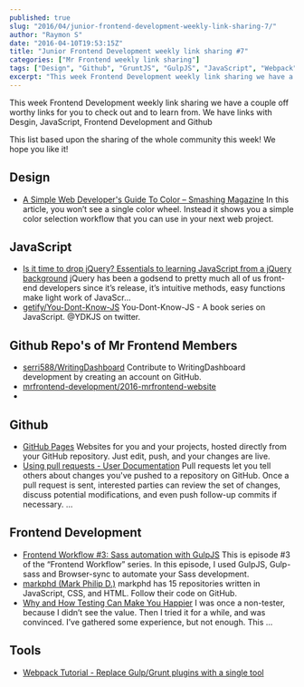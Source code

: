 ```yaml
---
published: true
slug: "2016/04/junior-frontend-development-weekly-link-sharing-7/"
author: "Raymon S"
date: "2016-04-10T19:53:15Z"
title: "Junior Frontend Development weekly link sharing #7"
categories: ["Mr Frontend weekly link sharing"]
tags: ["Design", "Github", "GruntJS", "GulpJS", "JavaScript", "Webpack"]
excerpt: "This week Frontend Development weekly link sharing we have a couple off worthy links for you to che..."
---
```


This week Frontend Development weekly link sharing we have a couple off worthy links for you to check out and to learn from. We have links with Desgin, JavaScript, Frontend Development and Github

This list based upon the sharing of the whole community this week! We hope you like it!

## Design

* [A Simple Web Developer's Guide To Color – Smashing Magazine](https://www.smashingmagazine.com/2016/04/web-developer-guide-color "A Simple Web Developer's Guide To Color – Smashing Magazine") In this article, you won’t see a single color wheel. Instead it shows you a simple color selection workflow that you can use in your next web project.

## JavaScript

* [Is it time to drop jQuery? Essentials to learning JavaScript from a jQuery background](https://toddmotto.com/is-it-time-to-drop-jquery-essentials-to-learning-javascript-from-a-jquery-background/ "Is it time to drop jQuery? Essentials to learning JavaScript from a jQuery background") jQuery has been a godsend to pretty much all of us front-end developers since it’s release, it’s intuitive methods, easy functions make light work of JavaScr...
* [getify/You-Dont-Know-JS](http://buff.ly/1Tyd8t9 "getify/You-Dont-Know-JS") You-Dont-Know-JS - A book series on JavaScript. @YDKJS on twitter.

## Github Repo's of Mr Frontend Members

* [serri588/WritingDashboard](https://github.com/serri588/WritingDashboard "serri588/WritingDashboard") Contribute to WritingDashboard development by creating an account on GitHub.
* [mrfrontend-development/2016-mrfrontend-website](https://github.com/mrfrontend-development/2016-mrfrontend-website "mrfrontend-development/2016-mrfrontend-website")
* 

## Github

* [GitHub Pages](https://pages.github.com/ "GitHub Pages") Websites for you and your projects, hosted directly from your GitHub repository. Just edit, push, and your changes are live.
* [Using pull requests - User Documentation](https://help.github.com/articles/using-pull-requests/ "Using pull requests - User Documentation") Pull requests let you tell others about changes you've pushed to a repository on GitHub. Once a pull request is sent, interested parties can review the set of changes, discuss potential modifications, and even push follow-up commits if necessary. …

## Frontend Development

* [Frontend Workflow #3: Sass automation with GulpJS](https://mrfrontend.org/2016/04/frontend-workflow-3-sass-automation-gulpjs/ "Frontend Workflow #3: Sass automation with GulpJS") This is episode #3 of the “Frontend Workflow” series. In this episode, I used GulpJS, Gulp-sass and Browser-sync to automate your Sass development.
* [markphd (Mark Philip D.)](https://github.com/markphd/ "markphd (Mark Philip D.)") markphd has 15 repositories written in JavaScript, CSS, and HTML. Follow their code on GitHub.
* [Why and How Testing Can Make You Happier](http://mikbe.com/code/testing/dx/2016/03/11/why-and-how-testing-can-make-you-happier.html "Why and How Testing Can Make You Happier") I was once a non-tester, because I didn’t see the value. Then I tried it for a while, and was convinced. I’ve gathered some experience, but not enough. This ...

## Tools

* [Webpack Tutorial - Replace Gulp/Grunt plugins with a single tool](https://www.youtube.com/watch?v=9kJVYpOqcVU "Webpack Tutorial - Replace Gulp/Grunt plugins with a single tool")